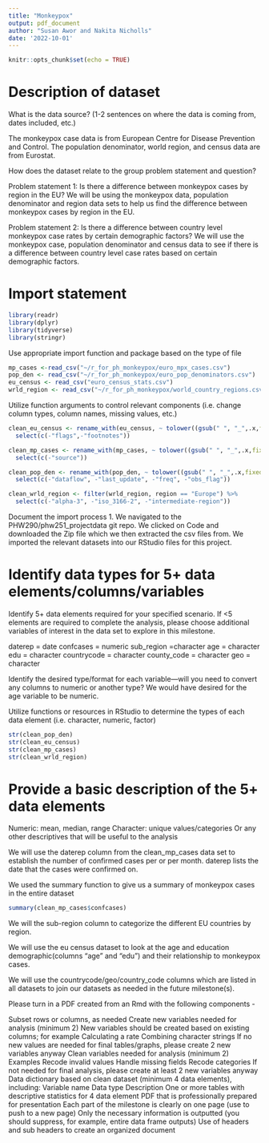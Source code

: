 ```yaml
---
title: "Monkeypox"
output: pdf_document
author: "Susan Awor and Nakita Nicholls"
date: '2022-10-01'
---
```


```r
knitr::opts_chunk$set(echo = TRUE)
```
# Description of dataset
What is the data source? (1-2 sentences on where the data is coming from, dates included, etc.)

The monkeypox case data is from European Centre for Disease Prevention and Control.
The population denominator, world region, and census data are from Eurostat.

How does the dataset relate to the group problem statement and question?

Problem statement 1: Is there a difference between monkeypox cases by region in the EU?
We will be using the monkeypox data, population denominator and region data sets to help us find the difference between monkeypox cases by region in the EU.

Problem statement 2: Is there a difference between country level monkeypox case rates by certain demographic factors?
We will use the monkeypox case, population denominator and census data to see if there is a difference between country level case rates based on certain demographic factors.

\newpage

# Import statement

```r
library(readr)
library(dplyr)
library(tidyverse)
library(stringr)
```
Use appropriate import function and package based on the type of file
```r
mp_cases <-read_csv("~/r_for_ph_monkeypox/euro_mpx_cases.csv")
pop_den <- read_csv("~/r_for_ph_monkeypox/euro_pop_denominators.csv")
eu_census <- read_csv("euro_census_stats.csv")
wrld_region <- read_csv("~/r_for_ph_monkeypox/world_country_regions.csv")
```

Utilize function arguments to control relevant components (i.e. change column types, column names, missing values, etc.)
```r
clean_eu_census <- rename_with(eu_census, ~ tolower((gsub(" ", "_",.x,fixed=TRUE)))) %>%
  select(c(-"flags",-"footnotes"))
```
```r
clean_mp_cases <- rename_with(mp_cases, ~ tolower((gsub(" ", "_",.x,fixed=TRUE)))) %>%
  select(c(-"source"))
```
```r
clean_pop_den <- rename_with(pop_den, ~ tolower((gsub(" ", "_",.x,fixed=TRUE)))) %>%
  select(c(-"dataflow", -"last_update", -"freq", -"obs_flag"))
```
```r
clean_wrld_region <- filter(wrld_region, region == "Europe") %>%
  select(c(-"alpha-3", -"iso_3166-2", -"intermediate-region"))
```

Document the import process
1. We navigated to the PHW290/phw251_projectdata git repo. We clicked on Code and downloaded the Zip file which we then extracted the csv files from. We imported the relevant datasets into our RStudio files for this project.


\newpage
# Identify data types for 5+ data elements/columns/variables
Identify 5+ data elements required for your specified scenario. If <5 elements are required to complete the analysis, please choose additional variables of interest in the data set to explore in this milestone.

daterep = date
confcases = numeric
sub_region =character
age = character
edu = character
countrycode = character
county_code = character
geo = character


Identify the desired type/format for each variable—will you need to convert any columns to numeric or another type? 
We would have desired for the age variable to be numeric. 

Utilize functions or resources in RStudio to determine the types of each data element (i.e. character, numeric, factor)
```r
str(clean_pop_den)
str(clean_eu_census)
str(clean_mp_cases)
str(clean_wrld_region)
```

\newpage
# Provide a basic description of the 5+ data elements
Numeric: mean, median, range
Character:  unique values/categories
Or any other descriptives that will be useful to the analysis

We will use the daterep column from the clean_mp_cases data set to establish the number of confirmed cases per or per month. daterep lists the date that the cases were confirmed on. 


We used the summary function to give us a summary of monkeypox cases in the entire dataset
```r
summary(clean_mp_cases$confcases)
```
We will the sub-region column to categorize the different EU countries by region.

We will use the eu census dataset to look at the age and education demographic(columns "age" and "edu") and their relationship to monkeypox cases.


We will use the countrycode/geo/country_code columns which are listed in all datasets to join our datasets as needed in the future milestone(s).

\newpage
Please turn in a PDF created from an Rmd with the following components -

Subset rows or columns, as needed
Create new variables needed for analysis (minimum 2)
New variables should be created based on existing columns; for example
Calculating a rate
Combining character strings
If no new values are needed for final tables/graphs, please create 2 new variables anyway
Clean variables needed for analysis (minimum 2)
Examples
Recode invalid values
Handle missing fields
Recode categories
If not needed for final analysis, please create at least 2 new variables anyway
Data dictionary based on clean dataset (minimum 4 data elements), including:
Variable name
Data type
Description
One or more tables with descriptive statistics for 4 data element
PDF that is professionally prepared for presentation
Each part of the milestone is clearly on one page (use \newpage to push to a new page)
Only the necessary information is outputted (you should suppress, for example, entire data frame outputs)
Use of headers and sub headers to create an organized document